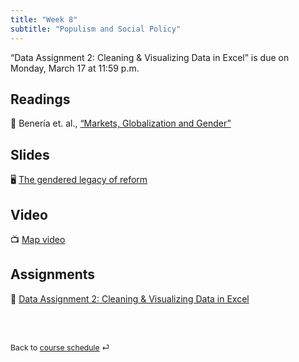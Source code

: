 ```yaml
---
title: "Week 8"
subtitle: "Populism and Social Policy"
---
```


::: callout-important
"Data Assignment 2: Cleaning & Visualizing Data in Excel" is due on
Monday, March 17 at 11:59 p.m.
:::

## Readings

📖 Benería et. al., ["Markets, Globalization and
Gender"](https://eresgw-wrlc-org.proxygw.wrlc.org/x/docs/gelm/teitelbaum_emmanuel/LourdesChapter3.pdf)

## Slides

🖥️ [The gendered legacy of reform](/slides/lecture-7.2.html)

## Video

📺 [Map video](https://www.youtube.com/watch?v=ixjWeXbYVl0&t=44s)

## Assignments

🧮 [Data Assignment 2: Cleaning & Visualizing Data in
Excel](/assignments/data-assignment-2.html)

<br><br>

::: {style="font-size: 0.875em;"}
Back to [course schedule](/ "Course schedule") ⏎
:::
